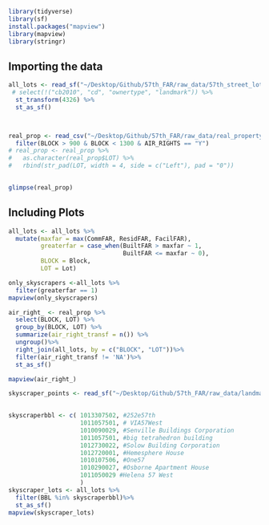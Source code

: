 
```r
library(tidyverse)
library(sf)
install.packages("mapview")
library(mapview)
library(stringr)
```

## Importing the data
```r
all_lots <- read_sf("~/Desktop/Github/57th_FAR/raw_data/57th_street_lots.geojson")%>%
 # select(!("cb2010", "cd", "ownertype", "landmark")) %>%
  st_transform(4326) %>% 
  st_as_sf()



real_prop <- read_csv("~/Desktop/Github/57th_FAR/raw_data/real_property.csv") %>%
  filter(BLOCK > 900 & BLOCK < 1300 & AIR_RIGHTS == "Y")
# real_prop <- real_prop %>%
#   as.character(real_prop$LOT) %>%
#   rbind(str_pad(LOT, width = 4, side = c("Left"), pad = "0"))

  
glimpse(real_prop)
```

## Including Plots
```r
all_lots <- all_lots %>%
  mutate(maxfar = max(CommFAR, ResidFAR, FacilFAR),
         greaterfar = case_when(BuiltFAR > maxfar ~ 1,
                                BuiltFAR <= maxfar ~ 0),
         BLOCK = Block,
         LOT = Lot)

only_skyscrapers <-all_lots %>%
  filter(greaterfar == 1) 
mapview(only_skyscrapers)
```
```r
air_right_ <- real_prop %>%
  select(BLOCK, LOT) %>%
  group_by(BLOCK, LOT) %>%
  summarize(air_right_transf = n()) %>%
  ungroup()%>%
  right_join(all_lots, by = c("BLOCK", "LOT"))%>%
  filter(air_right_transf != 'NA')%>%
  st_as_sf()

mapview(air_right_)
```
```r
skyscraper_points <- read_sf("~/Desktop/Github/57th_FAR/raw_data/landmark_points.json")
  
```


```r
skyscraperbbl <- c( 1013307502, #252e57th
                    1011057501, # VIA57West
                    1010090029, #Senville Buildings Corporation
                    1011057501, #big tetrahedron building
                    1012730022, #Solow Building Corporation
                    1012720001, #Hemesphere House
                    1010107506, #One57
                    1010290027, #Osborne Apartment House
                    1011050029 #Helena 57 West
                    )
skyscraper_lots <- all_lots %>%
  filter(BBL %in% skyscraperbbl)%>%
  st_as_sf()
mapview(skyscraper_lots)
```


